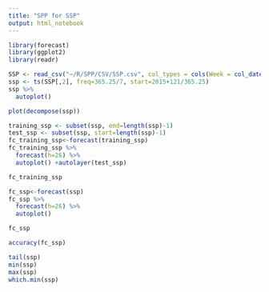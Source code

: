 ```yaml
---
title: "SPP for SSP"
output: html_notebook
---
```


```r
library(forecast)
library(ggplot2)
library(readr)
```

```r
SSP <- read_csv("~/R/SPP/CSV/SSP.csv", col_types = cols(Week = col_date(format = "%Y-%m-%d")))
ssp <- ts(SSP[,2], freq=365.25/7, start=2015+121/365.25)
ssp %>%
  autoplot()
```

```r
plot(decompose(ssp))
```

```r
training_ssp <- subset(ssp, end=length(ssp)-1)
test_ssp <- subset(ssp, start=length(ssp)-1)
fc_training_ssp<-forecast(training_ssp)
fc_training_ssp %>%
  forecast(h=26) %>%
  autoplot() +autolayer(test_ssp)
```

```r
fc_training_ssp
```

```r
fc_ssp<-forecast(ssp)
fc_ssp %>%
  forecast(h=26) %>%
  autoplot()
```

```r
fc_ssp
```

```r
accuracy(fc_ssp)
```

```r
tail(ssp)
min(ssp)
max(ssp)
which.min(ssp)
```